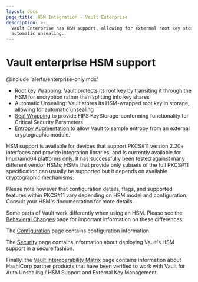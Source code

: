 ```yaml
---
layout: docs
page_title: HSM Integration - Vault Enterprise
description: >-
  Vault Enterprise has HSM support, allowing for external root key storage and
  automatic unsealing.
---
```


# Vault enterprise HSM support

@include 'alerts/enterprise-only.mdx'

- Root key Wrapping: Vault protects its root key by transiting it through
  the HSM for encryption rather than splitting into key shares
- Automatic Unsealing: Vault stores its HSM-wrapped root key in storage,
  allowing for automatic unsealing
- [Seal Wrapping](/vault/docs/enterprise/sealwrap) to provide FIPS
  KeyStorage-conforming functionality for Critical Security Parameters
- [Entropy Augmentation](/vault/docs/enterprise/entropy-augmentation) to
  allow Vault to sample entropy from an external cryptographic module.

HSM support is available for devices that support PKCS#11 version 2.20+
interfaces and provide integration libraries, and is currently available for
linux/amd64 platforms only. It has successfully been tested against many
different vendor HSMs; HSMs that provide only subsets of the full PKCS#11
specification can usually be supported but it depends on available
cryptographic mechanisms.

Please note however that configuration details, flags, and supported features
within PKCS#11 vary depending on HSM model and configuration. Consult your
HSM's documentation for more details.

Some parts of Vault work differently when using an HSM. Please see the
[Behavioral Changes](/vault/docs/enterprise/hsm/behavior) page for
important information on these differences.

The [Configuration](/vault/docs/configuration/seal/pkcs11) page contains
configuration information.

The [Security](/vault/docs/enterprise/hsm/security) page contains
information about deploying Vault's HSM support in a secure fashion.

Finally, the [Vault Interoperability Matrix](/vault/docs/interoperability-matrix) page contains
information about HashiCorp partner products that have been verified to work with Vault 
for Auto Unsealing / HSM Support and External Key Management.
